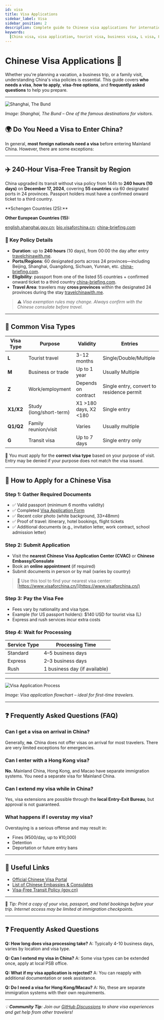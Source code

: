 ```yaml
---
id: visa
title: Visa Applications
sidebar_label: Visa
sidebar_position: 2
description: Complete guide to Chinese visa applications for international travelers
keywords:
  [China visa, visa application, tourist visa, business visa, L visa, F visa]
---
```



# Chinese Visa Applications 🛂

Whether you're planning a vacation, a business trip, or a family visit, understanding China's visa policies is essential. This guide covers **who needs a visa**, **how to apply**, **visa-free options**, and **frequently asked questions** to help you prepare.

---

![Shanghai, The Bund](@site/static/img/shanghai.png)

_Image: Shanghai, The Bund – One of the famous destinations for visitors._

## 🌍 Do You Need a Visa to Enter China?

In general, **most foreign nationals need a visa** before entering Mainland China. However, there are some exceptions:

---

## ✈️ 240‑Hour Visa‑Free Transit by Region

China upgraded its transit without visa policy from 144h to **240 hours (10 days)** on **December 17, 2024**, covering **55 countries** via 60 designated ports in 24 provinces. Passport holders must have a confirmed onward ticket to a third country.

<RegionDisclosure emoji="🇪🇺" title="Europe" badge="25 Schengen + 15 Others" color="blue">
  **Schengen Countries (25):**
  <div style={{ display: 'flex', flexWrap: 'wrap', gap: '8px', margin: '10px 0' }}>
    <CountryTag emoji="🇦🇹" name="Austria" color="blue" />
    <CountryTag emoji="🇧🇪" name="Belgium" color="blue" />
    <CountryTag emoji="🇨🇿" name="Czech Republic" color="blue" />
    <CountryTag emoji="🇩🇰" name="Denmark" color="blue" />
    <CountryTag emoji="🇪🇪" name="Estonia" color="blue" />
    <CountryTag emoji="🇫🇮" name="Finland" color="blue" />
    <CountryTag emoji="🇫🇷" name="France" color="blue" />
    <CountryTag emoji="🇩🇪" name="Germany" color="blue" />
    <CountryTag emoji="🇬🇷" name="Greece" color="blue" />
    <CountryTag emoji="🇭🇺" name="Hungary" color="blue" />
    <CountryTag emoji="🇮🇸" name="Iceland" color="blue" />
    <CountryTag emoji="🇮🇹" name="Italy" color="blue" />
    <CountryTag emoji="🇱🇻" name="Latvia" color="blue" />
    <CountryTag emoji="🇱🇹" name="Lithuania" color="blue" />
    <CountryTag emoji="🇱🇺" name="Luxembourg" color="blue" />
    <CountryTag emoji="🇲🇹" name="Malta" color="blue" />
    <CountryTag emoji="🇳🇱" name="Netherlands" color="blue" />
    <CountryTag emoji="🇳🇴" name="Norway" color="blue" />
    <CountryTag emoji="🇵🇱" name="Poland" color="blue" />
    <CountryTag emoji="🇵🇹" name="Portugal" color="blue" />
    <CountryTag emoji="🇸🇰" name="Slovakia" color="blue" />
    <CountryTag emoji="🇸🇮" name="Slovenia" color="blue" />
    <CountryTag emoji="🇪🇸" name="Spain" color="blue" />
    <CountryTag emoji="🇸🇪" name="Sweden" color="blue" />
    <CountryTag emoji="🇨🇭" name="Switzerland" color="blue" />
  </div>

**Other European Countries (15):**

  <div style={{ display: 'flex', flexWrap: 'wrap', gap: '8px', margin: '10px 0' }}>
    <CountryTag emoji="🇦🇱" name="Albania" color="pink" />
    <CountryTag emoji="🇧🇾" name="Belarus" color="pink" />
    <CountryTag emoji="🇧🇦" name="Bosnia & Herzegovina" color="pink" />
    <CountryTag emoji="🇧🇬" name="Bulgaria" color="pink" />
    <CountryTag emoji="🇭🇷" name="Croatia" color="pink" />
    <CountryTag emoji="🇨🇾" name="Cyprus" color="pink" />
    <CountryTag emoji="🇮🇪" name="Ireland" color="pink" />
    <CountryTag emoji="🇲🇨" name="Monaco" color="pink" />
    <CountryTag emoji="🇲🇰" name="North Macedonia" color="pink" />
    <CountryTag emoji="🇷🇴" name="Romania" color="pink" />
    <CountryTag emoji="🇷🇺" name="Russia" color="pink" />
    <CountryTag emoji="🇷🇸" name="Serbia" color="pink" />
    <CountryTag emoji="🇺🇦" name="Ukraine" color="pink" />
    <CountryTag emoji="🇬🇧" name="United Kingdom" color="pink" />
  </div>
</RegionDisclosure>

<RegionDisclosure emoji="🌎" title="Americas" badge="6 Countries" color="green">
  <div
    style={{ display: "flex", flexWrap: "wrap", gap: "8px", margin: "10px 0" }}
  >
    <CountryTag emoji="🇦🇷" name="Argentina" color="green" />
    <CountryTag emoji="🇧🇷" name="Brazil" color="green" />
    <CountryTag emoji="🇨🇦" name="Canada" color="green" />
    <CountryTag emoji="🇨🇱" name="Chile" color="green" />
    <CountryTag emoji="🇲🇽" name="Mexico" color="green" />
    <CountryTag emoji="🇺🇸" name="United States" color="green" />
  </div>
</RegionDisclosure>
<RegionDisclosure emoji="🌏" title="Oceania" badge="2 Countries" color="orange">
  <div style={{ display: 'flex', flexWrap: 'wrap', gap: '8px', margin: '10px 0' }}>
    <CountryTag emoji="🇦🇺" name="Australia" color="orange" />
    <CountryTag emoji="🇳🇿" name="New Zealand" color="orange" />
  </div>
</RegionDisclosure>

<RegionDisclosure emoji="🌍" title="Asia" badge="5 Countries" color="rose">
  <div style={{ display: 'flex', flexWrap: 'wrap', gap: '8px', margin: '10px 0' }}>
    <CountryTag emoji="🇧🇳" name="Brunei" color="rose" />
    <CountryTag emoji="🇮🇩" name="Indonesia" color="rose" />
    <CountryTag emoji="🇯🇵" name="Japan" color="rose" />
    <CountryTag emoji="🇰🇷" name="South Korea" color="rose" />
    <CountryTag emoji="🇸🇬" name="Singapore" color="rose" />
  </div>
</RegionDisclosure>

<RegionDisclosure emoji="🌐" title="Middle East" badge="2 Countries" color="lime">
  <div style={{ display: 'flex', flexWrap: 'wrap', gap: '8px', margin: '10px 0' }}>
    <CountryTag emoji="🇶🇦" name="Qatar" color="lime" />
    <CountryTag emoji="🇦🇪" name="United Arab Emirates" color="lime" />
  </div>
</RegionDisclosure>

[english.shanghai.gov.cn](https://english.shanghai.gov.cn/en-FAQs-TravelinShanghai/20250123/06f41af45c36475e903d864856e90702.html); [bio.visaforchina.cn](https://bio.visaforchina.cn/SYD3_EN/tongzhigonggao/329041139338448896.html); [china-briefing.com](https://www.china-briefing.com/news/china-resumes-144-hour-visa-free-transit-policy-for-foreigners-who-can-apply)

### 📌 Key Policy Details

- **Duration**: up to **240 hours** (10 days), from 00:00 the day after entry [travelchinawith.me](https://travelchinawith.me/china-visa/240-hour-visa-free-china).
- **Ports/Regions**: 60 designated ports across 24 provinces—including Beijing, Shanghai, Guangdong, Sichuan, Yunnan, etc. [china-briefing.com](https://www.china-briefing.com/news/china-resumes-144-hour-visa-free-transit-policy-for-foreigners-who-can-apply).
- **Eligibility**: passport from one of the listed 55 countries + confirmed onward ticket to a third country [china-briefing.com](https://www.china-briefing.com/news/china-resumes-144-hour-visa-free-transit-policy-for-foreigners-who-can-apply).
- **Travel Area**: travelers may **cross provinces** within the designated 24 provinces during the stay [travelchinawith.me](https://travelchinawith.me/china-visa/240-hour-visa-free-china).

> ⚠️ _Visa exemption rules may change. Always confirm with the Chinese consulate before travel._

---

## 🛂 Common Visa Types

| Visa Type | Purpose                 | Validity                    | Entries                                   |
| --------- | ----------------------- | --------------------------- | ----------------------------------------- |
| **L**     | Tourist travel          | 3-12 months                 | Single/Double/Multiple                    |
| **M**     | Business or trade       | Up to 1 year                | Usually Multiple                          |
| **Z**     | Work/employment         | Depends on contract         | Single entry, convert to residence permit |
| **X1/X2** | Study (long/short-term) | X1 &gt;180 days, X2 &lt;180 | Single entry                              |
| **Q1/Q2** | Family reunion/visit    | Varies                      | Usually multiple                          |
| **G**     | Transit visa            | Up to 7 days                | Single entry only                         |

📌 You must apply for the **correct visa type** based on your purpose of visit. Entry may be denied if your purpose does not match the visa issued.

---

## 📝 How to Apply for a Chinese Visa

### Step 1: Gather Required Documents

- ✅ Valid passport (minimum 6 months validity)
- ✅ Completed [Visa Application Form](https://www.visaforchina.cn/)
- ✅ Recent color photo (white background, 33×48mm)
- ✅ Proof of travel: itinerary, hotel bookings, flight tickets
- ✅ Additional documents (e.g., invitation letter, work contract, school admission letter)

### Step 2: Submit Application

- Visit the **nearest Chinese Visa Application Center (CVAC)** or **Chinese Embassy/Consulate**
- Book an **online appointment** (if required)
- Submit documents in person or by mail (varies by country)

> 📍 Use this tool to find your nearest visa center: [https://www.visaforchina.cn/](https://www.visaforchina.cn/)

### Step 3: Pay the Visa Fee

- Fees vary by nationality and visa type.
- Example (for US passport holders): $140 USD for tourist visa (L)
- Express and rush services incur extra costs

### Step 4: Wait for Processing

| Service Type | Processing Time               |
| ------------ | ----------------------------- |
| Standard     | 4–5 business days             |
| Express      | 2–3 business days             |
| Rush         | 1 business day (if available) |

---

![Visa Application Process](#)

_Image: Visa application flowchart – ideal for first-time travelers._

---

## ❓ Frequently Asked Questions (FAQ)

### Can I get a visa on arrival in China?

Generally, **no**. China does not offer visas on arrival for most travelers. There are very limited exceptions for emergencies.

### Can I enter with a Hong Kong visa?

**No.** Mainland China, Hong Kong, and Macao have separate immigration systems. You need a separate visa for Mainland China.

### Can I extend my visa while in China?

Yes, visa extensions are possible through the **local Entry-Exit Bureau**, but approval is not guaranteed.

### What happens if I overstay my visa?

Overstaying is a serious offense and may result in:

- Fines (¥500/day, up to ¥10,000)
- Detention
- Deportation or future entry bans

---

## 🔗 Useful Links

- [Official Chinese Visa Portal](https://www.visaforchina.cn/)
- [List of Chinese Embassies & Consulates](https://www.fmprc.gov.cn/)
- [Visa-Free Transit Policy (gov.cn)](http://www.gov.cn)

---

📢 _Tip: Print a copy of your visa, passport, and hotel bookings before your trip. Internet access may be limited at immigration checkpoints._

---

## ❓ Frequently Asked Questions

**Q: How long does visa processing take?**
A: Typically 4-10 business days, varies by location and visa type.

**Q: Can I extend my visa in China?**
A: Some visa types can be extended once, apply at local PSB office.

**Q: What if my visa application is rejected?**
A: You can reapply with additional documentation or seek assistance.

**Q: Do I need a visa for Hong Kong/Macau?**
A: No, these are separate immigration systems with their own requirements.

---

_💡 **Community Tip**: Join our [GitHub Discussions](https://github.com/KatyTao/China-travel-handbook/discussions) to share visa experiences and get help from other travelers!_
